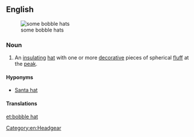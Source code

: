 ==English==
[[File:Fleece hats.jpg|thumb|some bobble hats]]

===Noun===
{{en-noun|head=[[bobble]] [[hat]]}}

# An [[insulating]] [[hat]] with one or more [[decorative]] pieces of spherical [[fluff]] at the [[peak]].

====Hyponyms====
* [[Santa hat]]

====Translations====
{{trans-top|insulating hat with decorative fluff at the peak}}
{{trans-mid}}
{{trans-bottom}}

[[Category:en:Headgear]]

[[et:bobble hat]]